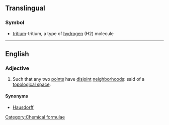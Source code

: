 ==Translingual==
===Symbol===
* {{inorganic compound}} [[tritium]]-tritium, a type of [[hydrogen]] (H2) molecule

[[Category:Chemical formulae]]
----

==English==
===Adjective===
{{en-adj|-}}
# {{topology}} Such that any two [[point]]s have [[disjoint]] [[neighborhood]]s: said of a [[topological space]].
====Synonyms====
*[[Hausdorff]]